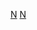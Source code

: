 {{catmore|西北大学 (伊利诺州)}}
{{Commonscat|Northwestern University}}

[[Category:伊利諾州大學|N]]
[[Category:十大聯盟|N]]